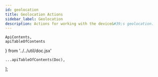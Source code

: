 ```yaml
---
id: geolocation
title: Geolocation Actions
sidebar_label: Geolocation
description: Actions for working with the device&#39;s geolocation.
---
```


    ApiContents,
    apiTableOfContents
} from '../../util/doc.jsx'

    ...apiTableOfContents(Doc),
];

<ApiContents doc={Doc} />